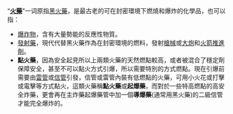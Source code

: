 “'''[[火药|火藥]]'''”一词原指[[黑火藥|黑火藥]]，是最古老的可在封密環境下燃燒和爆炸的化學品，也可以指：

*[[爆炸物|爆炸物]]，含有大量勢能的反應性物質。
*[[發射藥|發射藥]]，現代代替黑火藥作為在封密環境的燃料，發射[[槍械|槍械]]或[[大炮|大炮]]和[[火箭推進劑|火箭推進劑]]。
*'''點火藥'''，因為安全起見所以上兩類火藥的天然燃點較高，或者被混合了穩定劑保障安全，甚至不可以點火方式引爆，所以需要特別的方式燃點。現在引爆前需要由[[雷管|雷管]]或[[信管|信管]]引發，信管或雷管內裝有低燃點的火藥，可用小火花或打擊或電擊等方式點火，這類火藥稱'''點火藥'''或'''起爆藥'''，而對於一些特高燃點的高安全炸藥，更會再在主炸藥起爆藥管中加一個'''導爆藥'''(通常用黑火藥)的二級信管才能完全爆炸的。
{{disambig|Cat=二字消歧义}}